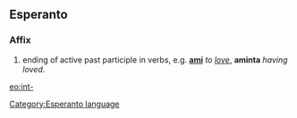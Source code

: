 ==Esperanto==
===Affix===
# ending of active past participle in verbs, e.g. '''[[ami]]''' ''to [[love]]'', '''aminta''' ''having loved''.

[[eo:int-]]
[[Category:Esperanto language]]
{{Universala Vortaro}}